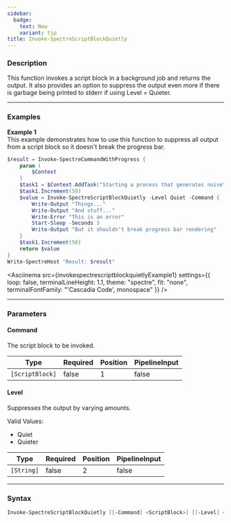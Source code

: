 ```yaml
---
sidebar:
  badge:
    text: New
    variant: tip
title: Invoke-SpectreScriptBlockQuietly
---
```









### Description

This function invokes a script block in a background job and returns the output. It also provides an option to suppress the output even more if there is garbage being printed to stderr if using Level = Quieter.



---


### Examples


**Example 1**  
This example demonstrates how to use this function to suppress all output from a script block so it doesn't break the progress bar.



```powershell
$result = Invoke-SpectreCommandWithProgress {
    param (
        $Context
    )
    $task1 = $Context.AddTask("Starting a process that generates noise")
    $task1.Increment(50)
    $value = Invoke-SpectreScriptBlockQuietly -Level Quiet -Command {
        Write-Output "Things..."
        Write-Output "And stuff..."
        Write-Error "This is an error"
        Start-Sleep -Seconds 3
        Write-Output "But it shouldn't break progress bar rendering"
    }
    $task1.Increment(50)
    return $value
}
Write-SpectreHost "Result: $result"
```
<Asciinema
    src={invokespectrescriptblockquietlyExample1}
    settings={{
        loop: false,
        terminalLineHeight: 1.1,
        theme: "spectre",
        fit: "none",
        terminalFontFamily: "'Cascadia Code', monospace"
    }}
/>


---


### Parameters
#### **Command**

The script block to be invoked.






|Type           |Required|Position|PipelineInput|
|---------------|--------|--------|-------------|
|`[ScriptBlock]`|false   |1       |false        |



#### **Level**

Suppresses the output by varying amounts.



Valid Values:

* Quiet
* Quieter






|Type      |Required|Position|PipelineInput|
|----------|--------|--------|-------------|
|`[String]`|false   |2       |false        |





---


### Syntax
```powershell
Invoke-SpectreScriptBlockQuietly [[-Command] <ScriptBlock>] [[-Level] <String>] [<CommonParameters>]
```
